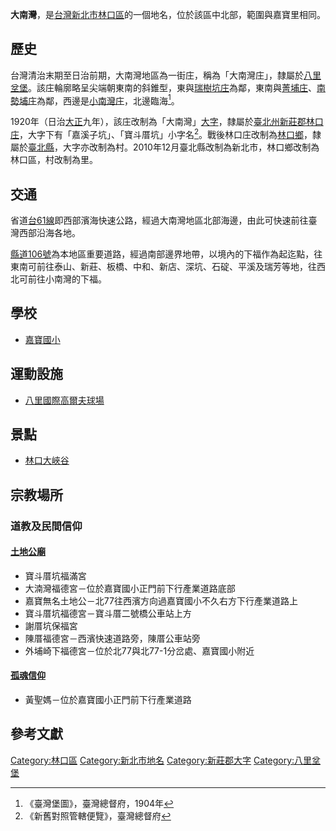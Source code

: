 {{noteTA
|1 = zh-cn:庄; zh-hk:庄; zh-tw:庄;
}}
{{Otheruses
|subject=臺灣新北市林口區的一個地名
|other=香港青衣島南部地名
|南灣 (青衣)
}}
'''大南灣'''，是[[台灣|台灣]][[新北市|新北市]][[林口區|林口區]]的一個地名，位於該區中北部，範圍與嘉寶里相同。

==歷史==
台灣清治末期至日治前期，大南灣地區為一街庄，稱為「大南灣庄」，隸屬於[[八里坌堡|八里坌堡]]。該庄輪廓略呈尖端朝東南的斜錐型，東與[[瑞樹坑庄|瑞樹坑庄]]為鄰，東南與[[菁埔_(新北市)|菁埔庄]]、[[南勢埔_(新北市)|南勢埔庄]]為鄰，西邊是[[小南灣庄|小南灣庄]]，北邊臨海<ref>《臺灣堡圖》，臺灣總督府，1904年</ref>。

1920年（日治[[大正|大正]]九年），該庄改制為「大南灣」[[大字|大字]]，隸屬於[[臺北州|臺北州]][[新莊郡|新莊郡]][[林口庄|林口庄]]，大字下有「嘉溪子坑」、「寶斗厝坑」小字名<ref>《新舊對照管轄便覽》，臺灣總督府</ref>。戰後林口庄改制為[[林口鄉|林口鄉]]，隸屬於[[臺北縣|臺北縣]]，大字亦改制為村。2010年12月臺北縣改制為新北市，林口鄉改制為林口區，村改制為里。

==交通==
省道[[台61線|台61線]]即西部濱海快速公路，經過大南灣地區北部海邊，由此可快速前往臺灣西部沿海各地。

[[縣道106號|縣道106號]]為本地區重要道路，經過南部邊界地帶，以境內的下福作為起迄點，往東南可前往泰山、新莊、板橋、中和、新店、深坑、石碇、平溪及瑞芳等地，往西北可前往小南灣的下福。

==學校==
*[[嘉寶國小|嘉寶國小]]

==運動設施==
*[[八里國際高爾夫球場|八里國際高爾夫球場]]

==景點==
*[[林口大峽谷|林口大峽谷]]

==宗教場所==
===道教及民間信仰===
====[[土地公廟|土地公廟]]====
* 寶斗厝坑福滿宮
* 大湳灣福德宮－位於嘉寶國小正門前下行產業道路底部
* 嘉寶無名土地公－北77往西濱方向過嘉寶國小不久右方下行產業道路上
* 寶斗厝坑福德宮－寶斗厝二號橋公車站上方
* 謝厝坑保福宮
* 陳厝福德宮－西濱快速道路旁，陳厝公車站旁
* 外埔崎下福德宮－位於北77與北77-1分岔處、嘉寶國小附近

====[[孤魂信仰|孤魂信仰]]====
* 黃聖媽－位於嘉寶國小正門前下行產業道路

==參考文獻==
{{reflist}}

{{新莊郡}}

[[Category:林口區|Category:林口區]]
[[Category:新北市地名|Category:新北市地名]]
[[Category:新莊郡大字|Category:新莊郡大字]]
[[Category:八里坌堡|Category:八里坌堡]]